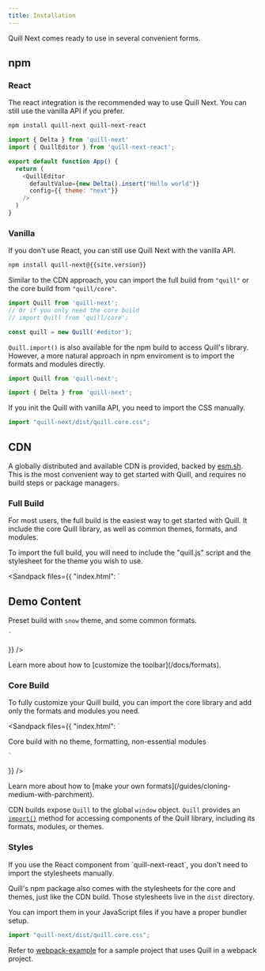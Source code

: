 ```yaml
---
title: Installation
---
```


Quill Next comes ready to use in several convenient forms.

## npm

### React

The react integration is the recommended way to use Quill Next.
You can still use the vanilla API if you prefer.

```bash
npm install quill-next quill-next-react
```

```js
import { Delta } from 'quill-next'
import { QuillEditor } from 'quill-next-react';

export default function App() {
  return (
    <QuillEditor
      defaultValue={new Delta().insert("Hello world")}
      config={{ theme: "next"}}
    />
  )
}
```

### Vanilla

If you don't use React, you can still use Quill Next with the vanilla API.

```bash
npm install quill-next@{{site.version}}
```

Similar to the CDN approach, you can import the full build from `"quill"` or the core build from `"quill/core"`.

```js
import Quill from 'quill-next';
// Or if you only need the core build
// import Quill from 'quill/core';

const quill = new Quill('#editor');
```

`Quill.import()` is also available for the npm build to access Quill's library.
However, a more natural approach in npm enviroment is to import the formats and modules directly.

```js
import Quill from 'quill-next';

import { Delta } from 'quill-next';
```

<Callout>
  If you init the Quill with vanilla API, you need to import the CSS manually.
</Callout>

```js
import "quill-next/dist/quill.core.css";
```

## CDN

A globally distributed and available CDN is provided, backed by [esm.sh](https://esm.sh/).
This is the most convenient way to get started with Quill, and requires no build steps or package managers.

### Full Build

For most users, the full build is the easiest way to get started with Quill.
It include the core Quill library, as well as common themes, formats, and modules.

To import the full build, you will need to include the "quill.js" script and the stylesheet for the theme you wish to use.

<Sandpack
  files={{
    "index.html": `
<link href="https://esm.sh/quill-next/dist/quill.snow.css" rel="stylesheet" />

<div id="editor">
  <h2>Demo Content</h2>
  <p>Preset build with <code>snow</code> theme, and some common formats.</p>
</div>

<script type="module">

  const quill = new Quill('#editor', {
    theme: 'snow'
  });
</script>
    `
  }}
/>

<Hint>
Learn more about how to [customize the toolbar](/docs/formats).
</Hint>

### Core Build

To fully customize your Quill build, you can import the core library and add only the formats and modules you need.

<Sandpack
  files={{
    "index.html": `
<link href="https://esm.sh/quill-next/dist/quill.core.css" rel="stylesheet" />

<div id="editor">
  <p>Core build with no theme, formatting, non-essential modules</p>
</div>

<script type="module">

  const quill = new Quill('#editor');
</script>
    `
  }}
/>

<Hint>
Learn more about how to [make your own formats](/guides/cloning-medium-with-parchment).
</Hint>

CDN builds expose `Quill` to the global `window` object.
`Quill` provides an [`import()`](/docs/api#import) method for accessing components of the Quill library, including its formats, modules, or themes.

### Styles

<Callout>
  If you use the React component from `quill-next-react`, you don't need to import the stylesheets manually.
</Callout>

Quill's npm package also comes with the stylesheets for the core and themes, just like the CDN build.
Those stylesheets live in the `dist` directory.

You can import them in your JavaScript files if you have a proper bundler setup.

```js
import "quill-next/dist/quill.core.css";
```

Refer to [webpack-example](https://github.com/quilljs/webpack-example) for a sample project that uses Quill in a webpack project.
